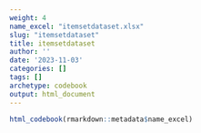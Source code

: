 ```yaml
---
weight: 4
name_excel: "itemsetdataset.xlsx"
slug: "itemsetdataset"
title: itemsetdataset
author: ''
date: '2023-11-03'
categories: []
tags: []
archetype: codebook
output: html_document
---
```


```r
html_codebook(rmarkdown::metadata$name_excel)
```
